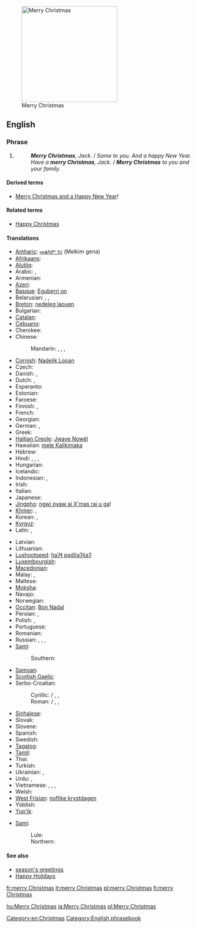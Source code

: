 [[File:Merry Christmas.JPG|thumb|250px|upright|Merry Christmas]]
==English==

===Phrase===
{{en-phrase|[[merry]] [[Christmas]]!}}

# {{non-gloss definition|Used to express good wishes on or before [[Christmas]] [[Christmas Day|Day]].}}
#: '''''Merry Christmas''', Jack.'' / ''Same to you. And a happy New Year.''
#: ''Have a '''merry Christmas''', Jack.'' / '''''Merry Christmas''' to you and your family.''

====Derived terms====
* [[Merry Christmas and a Happy New Year]]!

====Related terms====
* [[Happy Christmas]] {{qualifier|UK|Commonwealth except Canada}}

====Translations====
{{trans-top|good wishes at Christmas time}}
* [[Amharic]]: [[መልካም ገና]] (Melkim gena)
* [[Afrikaans]]: {{t|af|geseënde kerfees}}
* [[Alutiiq]]: {{tø|ems|Nunaniqsaakici Aʀusistuami}}
* Arabic: {{t|ar|عيد ميلاد مجيد|tr=ʿīd mīlād majīd}}, {{t|ar|ميلاد مجيد|tr=mīlād majīd}}
* Armenian: {{t-|hy|շնորհավոր Սուրբ Ծնունդ|tr=šnorhavor Surb Çnund}}
* [[Azeri]]: {{t|az|tezze iliniz yahsi olsun}}
* [[Basque]]: [[Eguberri on]]
* Belarusian: {{t|be|з Калядамі|tr=z Kaljadámi|xs=Belarusian}}, {{t|be|з Нараджэннем|tr=z Naradžénnem|sc=Cyrl}}, {{t|be|з Нараджэннем Хрыстовым|tr=z Naradžénnem Xrystóvym|sc=Cyrl}}
* [[Breton]]: [[nedeleg laouen]]
* Bulgarian: {{t|bg|Весела Коледа|tr=Vesela Koleda}}
* [[Catalan]]: {{t|ca|bon Nadal}}
* [[Cebuano]]: {{tø|ceb|malipayong pasko}}
* Cherokee: {{t|chr|ᎤᏬᏢᏗ ᏓᏂᏍᏓᏲᎯᎲ|tr=uwotlvdi danisdayohihv|sc=Cher}}
* Chinese:
*: Mandarin: {{t-|cmn|聖誕快樂|sc=Hani}}, {{t|cmn|圣诞快乐|tr=Shèngdàn kuàilè|sc=Hani}}, {{t|cmn|聖誕節快樂|sc=Hani}}, {{t|cmn|圣诞节快乐|tr=Shèngdànjié kuàilè|sc=Hani}}
* [[Cornish]]: [[Nadelik Looan]]
* Czech: {{t-|cs|Veselé Vánoce}}
* Danish: {{t-|da|glædelig jul}}, {{t+|da|god jul}}
* Dutch: {{t|nl|vrolijk kerstfeest}}, {{t|nl|prettig kerstfeest}}
* Esperanto: {{t|eo|ĝojan Kristnaskon|xs=Esperanto}}
* Estonian: {{t|et|häid jõule}}
* Faroese: {{t|fo|gleðilig jól|xs=Faroese}}
* Finnish: {{t-|fi|hyvää joulua}}, {{t-|fi|hauskaa joulua}}
* French: {{t+|fr|joyeux Noël}}
* Georgian: {{t|ka|შობას გილოცავთ|tr=šobas giloc'avt'|sc=Geor|xs=Georgian}}
* German: {{t+|de|frohe Weihnachten}}, {{t|de|fröhliche Weihnachten}}
* Greek: {{t-|el|Καλά Χριστούγεννα|tr=Kalá Christoúgenna}}
* [[Haitian Creole]]: [[Jwaye Nowèl]]
* Hawaiian: [[mele Kalikimaka]]
* Hebrew: {{t|he|חג מולד שמח|tr=khag molad sameakh}}
* Hindi: {{t|hi|शुभ बड़ा दिन|tr=śubh baṛā din|xs=Hindi}}, {{t|hi|शुभ क्रिस्मस|tr=śubh krismas|xs=Hindi}}, {{t|hi|मेरी क्रिसमस|tr=merī krismas|sc=Deva}}, {{t|hi|क्रिसमस मुबारक|tr=krismas mubārak|sc=Deva}}
* Hungarian: {{t+|hu|boldog karácsonyt}}
* Icelandic: {{t+|is|gleðileg jól}}
* Indonesian: {{t|id|selamat hari Natal}}, {{t|id|selamat Natal}}
* Irish: {{t|ga|Nollaig Shona}}
* Italian: {{t-|it|buon Natale}}
* Japanese: {{t+|ja|メリークリスマス|tr=Meri Kurisumasu}}
* [[Jingpho]]: [[ngwi pyaw ai X'mas rai u ga]]!
* [[Khmer]]: {{t|km|រីករាយថ្ងៃបុណ្យណូអែល|tr=riik riey tngay bon noo'ael|sc=Khmr}}, {{t|km|បុណ្យ​ណូអែល|tr=bon noo'ael|sc=Khmr}}
* Korean: {{t|ko|즐거운 성탄절|tr=jeulgeoun seongtanjeol|sc=Hang}}, {{t|ko|메리 크리스마스|tr=meri keuriseumaseu|sc=Hang}}
* [[Kyrgyz]]: {{t|ky|Жаратканнын туысымен|sc=Cyrl}}
* Latin: {{t|la|felix dies Nativitatis}}, {{t|la|Natale Hilare}}
{{trans-mid}}
* Latvian: {{t|lv|priecīgus Ziemassvētkus}}
* Lithuanian: {{t|lt|Linksmų Kalėdų}}
* [[Lushootseed]]: [[haʔɬ pədx̌aʔx̌aʔ]]
* [[Luxembourgish]]: {{t|lb|froue Crëschtdag}}
* [[Macedonian]]: {{t|mk|Среќен Божиќ|tr=Sréḱen Bóžiḱ|sc=Cyrl}}
* Malay: {{t|ms|selamat hari Natal}}, {{t|ms|selamat Natal}}
* Maltese: {{t-|mt|il-Milied it-Tajjeb|xs=Maltese}}
* [[Moksha]]: {{tø|mdf|Роштува мархта}}
* Navajo: {{tø|nv|Yáʼátʼééh Késhmish}}
* Norwegian: {{t+|no|god jul}}
* [[Occitan]]: [[Bon Nadal]]
* Persian: {{t|fa|میلاد مسیح مبارک باد|tr=milâd-e masih mobârak bâd|xs=Persian}}, {{t|fa|کریسمس مبارک|tr=kerismas mobârak|sc=fa-Arab}}
* Polish: {{t|pl|Wesołych Świąt}}, {{t|pl|Wesołych Świąt Bożego Narodzenia}}
* Portuguese: {{t+|pt|Feliz Natal}}
* Romanian: {{t|ro|Crăciun fericit}}
* Russian: {{t-|ru|с Рождеством|tr=s Roždestvóm}}, {{t-|ru|с Рождеством Христовым|tr=s Roždestvóm Xristóvym}}, {{t|ru|Весёлого Рождества|tr=Vesjólovo Roždestvá|sc=Cyrl}}, {{t|ru|Счастливого Рождества|tr=Sčastlívovo Roždestvá|sc=Cyrl}}
* [[Sami]]:
*: Southern: {{tø|sma|buerie jåvle|xs=Southern Sami}}
* [[Samoan]]: {{t|sm|Manuia le Kerisimasi}}
* [[Scottish Gaelic]]: {{t|gd|Nollaig Chridheil|xs=Scottish Gaelic}}
* Serbo-Croatian:
*: Cyrillic: {{t|sh|Срећан Божић}} / {{t|sh|Сретан Божић}}, {{t|sh|Христос се роди}}, {{t|sh|Ваистину се роди}}
*: Roman: {{t|sh|Srećan Božić}} / {{t|sh|Sretan Božić}}, {{t|sh|Hristos se rodi}}, {{t|sh|Vaistinu se rodi}}
* [[Sinhalese]]: {{t|si|සුභ නත්තලක්|tr=subha natthalak|sc=Sinh|xs=Sinhalese}}
* Slovak: {{t|sk|Veselé Vianoce}}
* Slovene: {{t|sl|Vesel božič}}
* Spanish: {{t+|es|feliz Navidad}}
* Swedish: {{t+|sv|god jul}}
* [[Tagalog]]: {{t|tl|maligayang pasko|xs=Tagalog}}
* [[Tamil]]: {{t|ta|கிறிஸ்துமஸ் நல்வாழ்த்துக்கள்|tr=kiṟistumas nalvāḻttukkaḷ|sc=Taml}}
* Thai: {{t-|th|สุขสันต์วันคริสต์มาส|tr=sòoksăn wan krítmâat}}
* Turkish: {{t|tr|mutlu Noeller}}
* Ukrainian: {{t|uk|з Різдвом|tr=z Rizdvóm|xs=Ukrainian}}, {{t|uk|з Різдвом Христовим|tr=z Rizdvóm Xrystóvym|xs=Ukrainian}}
* Urdu: {{t|ur|کرسمس مبارک|tr=krismas mubārak|sc=ur-Arab}}, {{t|ur|میری کرسمس|tr=merī krismas|sc=ur-Arab}}
* Vietnamese: {{t|vi|chúc mừng Giáng sinh}}, {{t|vi|chúc mừng Nô-en}}, {{t|vi|chức mừng Giáng sinh}}, {{t|vi|chức mừng Nô-en}}
* Welsh: {{t-|cy|Nadolig Llawen|xs=Welsh}}
* [[West Frisian]]: [[noflike krystdagen]]
* Yiddish: {{t|yi|פֿרײלעכע ניטל|tr=freylekhe nitl|sc=Hebr|xs=Yiddish}}
* [[Yup'ik]]: {{tø|esu|Alussistuaqegtaarmek piamken}}
{{trans-bottom}}

{{checktrans-top}}
* [[Sami]]:
*: Lule: {{tø|smj|buorre javla}}
*: Northern: {{tø|se|buorre juovla}}
{{trans-mid}}
{{trans-bottom}}

====See also====
* [[season's greetings]]
* [[Happy Holidays]]

[[fr:merry Christmas]]
[[it:merry Christmas]]
[[pl:merry Christmas]]
[[fi:merry Christmas]]

[[Category:en:Christmas]]
[[Category:English phrasebook]]

[[hu:Merry Christmas]]
[[ja:Merry Christmas]]
[[pl:Merry Christmas]]